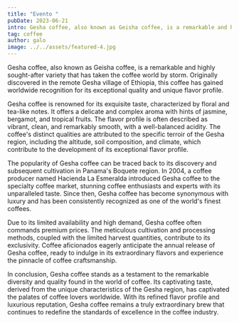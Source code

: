 ```yaml
---
title: "Evento "
pubDate: 2023-06-21
intro: Gesha coffee, also known as Geisha coffee, is a remarkable and highly sought-after variety that has taken the coffee world by storm. Originally discovered in the remote Gesha village of Ethiopia
tag: coffee
author: galo
image: ../../assets/featured-4.jpg
---
```


Gesha coffee, also known as Geisha coffee, is a remarkable and highly sought-after variety that has taken the coffee world by storm. Originally discovered in the remote Gesha village of Ethiopia, this coffee has gained worldwide recognition for its exceptional quality and unique flavor profile.

Gesha coffee is renowned for its exquisite taste, characterized by floral and tea-like notes. It offers a delicate and complex aroma with hints of jasmine, bergamot, and tropical fruits. The flavor profile is often described as vibrant, clean, and remarkably smooth, with a well-balanced acidity. The coffee's distinct qualities are attributed to the specific terroir of the Gesha region, including the altitude, soil composition, and climate, which contribute to the development of its exceptional flavor profile.

The popularity of Gesha coffee can be traced back to its discovery and subsequent cultivation in Panama's Boquete region. In 2004, a coffee producer named Hacienda La Esmeralda introduced Gesha coffee to the specialty coffee market, stunning coffee enthusiasts and experts with its unparalleled taste. Since then, Gesha coffee has become synonymous with luxury and has been consistently recognized as one of the world's finest coffees.

Due to its limited availability and high demand, Gesha coffee often commands premium prices. The meticulous cultivation and processing methods, coupled with the limited harvest quantities, contribute to its exclusivity. Coffee aficionados eagerly anticipate the annual release of Gesha coffee, ready to indulge in its extraordinary flavors and experience the pinnacle of coffee craftsmanship.

In conclusion, Gesha coffee stands as a testament to the remarkable diversity and quality found in the world of coffee. Its captivating taste, derived from the unique characteristics of the Gesha region, has captivated the palates of coffee lovers worldwide. With its refined flavor profile and luxurious reputation, Gesha coffee remains a truly extraordinary brew that continues to redefine the standards of excellence in the coffee industry.
